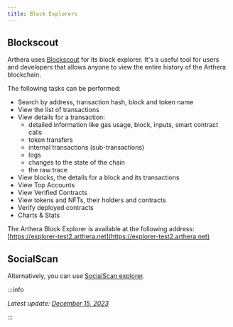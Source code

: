 ```yaml
---
title: Block Explorers
---
```


## Blockscout

Arthera uses [Blockscout](https://www.blockscout.com/) for its block explorer. It's a useful tool for users and developers that allows anyone to view the entire history of the Arthera blockchain.

The following tasks can be performed:

- Search by address, transaction hash, block and token name
- View the list of transactions
- View details for a transaction:
  - detailed information like gas usage, block, inputs, smart contract calls
  - token transfers
  - internal transactions (sub-transactions)
  - logs
  - changes to the state of the chain
  - the raw trace
- View blocks, the details for a block and its transactions
- View Top Accounts
- View Verified Contracts
- View tokens and NFTs, their holders and contracts
- Verify deployed contracts
- Charts & Stats

The Arthera Block Explorer is available at the following address: [https://explorer-test2.arthera.net](https://explorer-test2.arthera.net)

## SocialScan

Alternatively, you can use [SocialScan explorer](https://arthera-testnet.socialscan.io).

:::info

_Latest update: [December 15, 2023](https://github.com/artheranet/arthera-docs)_

:::
